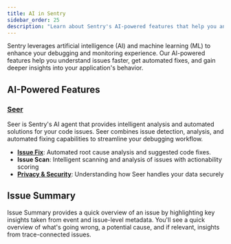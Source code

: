 ```yaml
---
title: AI in Sentry
sidebar_order: 25
description: "Learn about Sentry's AI-powered features that help you analyze and debug your code faster."
---
```


Sentry leverages artificial intelligence (AI) and machine learning (ML) to enhance your debugging and monitoring experience. Our AI-powered features help you understand issues faster, get automated fixes, and gain deeper insights into your application's behavior.

## AI-Powered Features

### [Seer](/product/ai-in-sentry/seer/)

Seer is Sentry's AI agent that provides intelligent analysis and automated solutions for your code issues. Seer combines issue detection, analysis, and automated fixing capabilities to streamline your debugging workflow.

- **[Issue Fix](/product/ai-in-sentry/seer/issue-fix/)**: Automated root cause analysis and suggested code fixes.
- **Issue Scan**: Intelligent scanning and analysis of issues with actionability scoring
- **[Privacy & Security](/product/ai-in-sentry/seer/seer-privacy-security/)**: Understanding how Seer handles your data securely

## Issue Summary

Issue Summary provides a quick overview of an issue by highlighting key insights taken from event and issue-level metadata. You'll see a quick overview of what's going wrong, a potential cause, and if relevant, insights from trace-connected issues.
